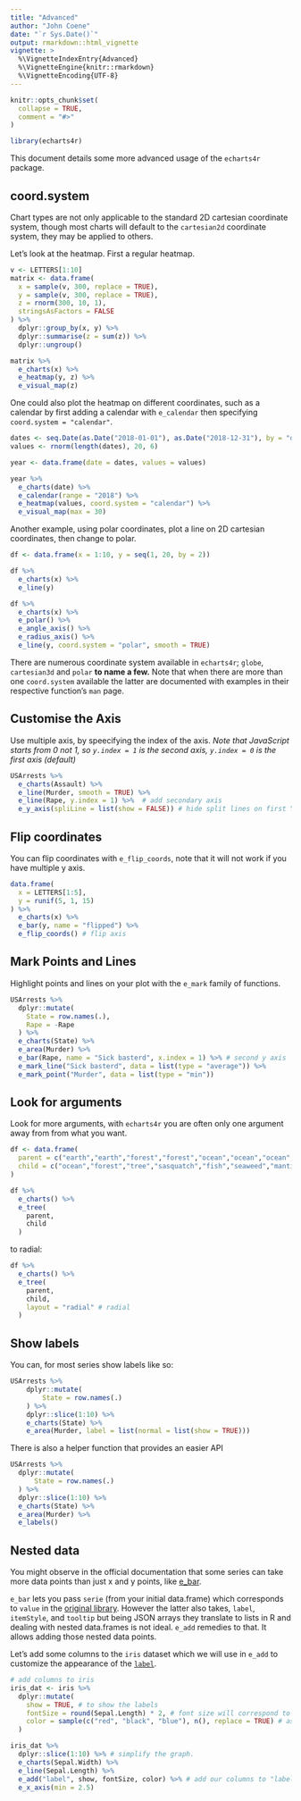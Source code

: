 ```yaml
---
title: "Advanced"
author: "John Coene"
date: "`r Sys.Date()`"
output: rmarkdown::html_vignette
vignette: >
  %\VignetteIndexEntry{Advanced}
  %\VignetteEngine{knitr::rmarkdown}
  %\VignetteEncoding{UTF-8}
---
```


```r
knitr::opts_chunk$set(
  collapse = TRUE,
  comment = "#>"
)

library(echarts4r)
```

This document details some more advanced usage of the `echarts4r` package.

## coord.system

Chart types are not only applicable to the standard 2D cartesian coordinate system, though most charts will default to the `cartesian2d` coordinate system, they may be applied to others.

Let's look at the heatmap. First a regular heatmap.

```r
v <- LETTERS[1:10]
matrix <- data.frame(
  x = sample(v, 300, replace = TRUE), 
  y = sample(v, 300, replace = TRUE), 
  z = rnorm(300, 10, 1),
  stringsAsFactors = FALSE
) %>% 
  dplyr::group_by(x, y) %>% 
  dplyr::summarise(z = sum(z)) %>% 
  dplyr::ungroup()

matrix %>% 
  e_charts(x) %>% 
  e_heatmap(y, z) %>% 
  e_visual_map(z)
```

One could also plot the heatmap on different coordinates, such as a calendar by first adding a calendar with `e_calendar` then specifying `coord.system = "calendar"`.

```r
dates <- seq.Date(as.Date("2018-01-01"), as.Date("2018-12-31"), by = "day")
values <- rnorm(length(dates), 20, 6)

year <- data.frame(date = dates, values = values)

year %>% 
  e_charts(date) %>% 
  e_calendar(range = "2018") %>% 
  e_heatmap(values, coord.system = "calendar") %>% 
  e_visual_map(max = 30)
```

Another example, using polar coordinates, plot a line on 2D cartesian coordinates, then change to polar.

```r
df <- data.frame(x = 1:10, y = seq(1, 20, by = 2))

df %>% 
  e_charts(x) %>% 
  e_line(y) 
```

```r
df %>% 
  e_charts(x) %>% 
  e_polar() %>% 
  e_angle_axis() %>% 
  e_radius_axis() %>% 
  e_line(y, coord.system = "polar", smooth = TRUE) 
```

There are numerous coordinate system available in `echarts4r`; `globe`, `cartesian3d` and `polar` **to name a few.** Note that when there are more than one `coord.system` available the latter are documented with examples in their respective function's `man` page.

## Customise the Axis

Use multiple axis, by speecifying the index of the axis. *Note that JavaScript starts from 0 not 1, so `y.index = 1` is the second axis, `y.index = 0` is the first axis (default)*

```r
USArrests %>% 
  e_charts(Assault) %>% 
  e_line(Murder, smooth = TRUE) %>% 
  e_line(Rape, y.index = 1) %>%  # add secondary axis
  e_y_axis(spliLine = list(show = FALSE)) # hide split lines on first Y axis
```

## Flip coordinates

You can flip coordinates with `e_flip_coords`, note that it will not work if you have multiple y axis.

```r
data.frame(
  x = LETTERS[1:5],
  y = runif(5, 1, 15)
) %>% 
  e_charts(x) %>% 
  e_bar(y, name = "flipped") %>% 
  e_flip_coords() # flip axis
```

## Mark Points and Lines

Highlight points and lines on your plot with the `e_mark` family of functions.

```r
USArrests %>% 
  dplyr::mutate(
    State = row.names(.),
    Rape = -Rape
  ) %>% 
  e_charts(State) %>% 
  e_area(Murder) %>%
  e_bar(Rape, name = "Sick basterd", x.index = 1) %>% # second y axis 
  e_mark_line("Sick basterd", data = list(type = "average")) %>% 
  e_mark_point("Murder", data = list(type = "min"))
```

## Look for arguments

Look for more arguments, with `echarts4r` you are often only one argument away from from what you want.

```r
df <- data.frame(
  parent = c("earth","earth","forest","forest","ocean","ocean","ocean","ocean"), 
  child = c("ocean","forest","tree","sasquatch","fish","seaweed","mantis shrimp","sea monster")
)

df %>% 
  e_charts() %>% 
  e_tree(
    parent, 
    child
  )
```

to radial:

```r
df %>% 
  e_charts() %>% 
  e_tree(
    parent, 
    child,
    layout = "radial" # radial
  )
```

## Show labels

You can, for most series show labels like so:

```r
USArrests %>% 
    dplyr::mutate(
        State = row.names(.)
    ) %>% 
    dplyr::slice(1:10) %>% 
    e_charts(State) %>% 
    e_area(Murder, label = list(normal = list(show = TRUE))) 
```

There is also a helper function that provides an easier API

```r
USArrests %>% 
  dplyr::mutate(
      State = row.names(.)
  ) %>% 
  dplyr::slice(1:10) %>% 
  e_charts(State) %>% 
  e_area(Murder) %>% 
  e_labels()
```

## Nested data

You might observe in the official documentation that some series can take more data points than just x and y points, like [e_bar](https://ecomfe.github.io/echarts-doc/public/en/option.html#series-line.data).

`e_bar` lets you pass `serie` (from your initial data.frame) which corresponds to `value` in the [original library](https://ecomfe.github.io/echarts-doc/public/en/option.html#series-bar.data). However the latter also takes, `label`, `itemStyle`, and `tooltip` but being JSON arrays they translate to lists in R and dealing with nested data.frames is not ideal. `e_add` remedies to that. It allows adding those nested data points.

Let's add some columns to the `iris` dataset which we will use in `e_add` to customize the appearance of the [`label`](https://ecomfe.github.io/echarts-doc/public/en/option.html#series-bar.data.label).

```r
# add columns to iris
iris_dat <- iris %>% 
  dplyr::mutate(
    show = TRUE, # to show the labels
    fontSize = round(Sepal.Length) * 2, # font size will correspond to Sepal.Length
    color = sample(c("red", "black", "blue"), n(), replace = TRUE) # assign a random color to the label
  )

iris_dat %>% 
  dplyr::slice(1:10) %>% # simplify the graph. 
  e_charts(Sepal.Width) %>% 
  e_line(Sepal.Length) %>% 
  e_add("label", show, fontSize, color) %>% # add our columns to "label"
  e_x_axis(min = 2.5)
```